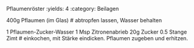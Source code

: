 Pflaumenröster
:yields: 4
:category: Beilagen

400g Pflaumen (im Glas)
# abtropfen lassen, Wasser behalten

1 Pflaumen-Zucker-Wasser
1 Msp Zitronenabrieb
20g Zucker
0.5 Stange Zimt
# einkochen, mit Stärke eindicken. Pflaumen zugeben und erhitzen.
